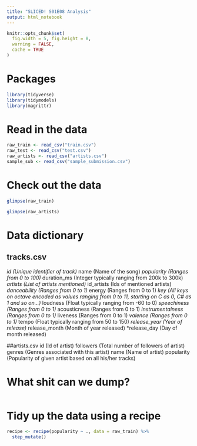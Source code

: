 ```yaml
---
title: "SLICED! S01E08 Analysis"
output: html_notebook
---
```


```r
knitr::opts_chunk$set(
  fig.width = 5, fig.height = 8,
  warning = FALSE,
  cache = TRUE
)
```

# Packages
```r
library(tidyverse)
library(tidymodels)
library(magrittr)
```
# Read in the data
```r
raw_train <- read_csv("train.csv")
raw_test <- read_csv("test.csv")
raw_artists <- read_csv("artists.csv")
sample_sub <- read_csv("sample_submission.csv")
```
# Check out the data
```r
glimpse(raw_train)
```
```r
glimpse(raw_artists)
```
# Data dictionary

## tracks.csv
*id                (Unique identifier of track)
*name              (Name of the song)
*popularity        (Ranges from 0 to 100)
*duration_ms       (Integer typically ranging from 200k to 300k)
*artists           (List of artists mentioned)
*id_artists        (Ids of mentioned artists)
*danceability      (Ranges from 0 to 1)
*energy            (Ranges from 0 to 1)
*key               (All keys on octave encoded as values ranging from 0 to 11, starting on C as 0, C# as 1 and so on...)
*loudness          (Float typically ranging from -60 to 0)
*speechiness       (Ranges from 0 to 1)
*acousticness      (Ranges from 0 to 1)
*instrumentalness  (Ranges from 0 to 1)
*liveness          (Ranges from 0 to 1)
*valence           (Ranges from 0 to 1)
*tempo             (Float typically ranging from 50 to 150)
*release_year      (Year of release)
*release_month     (Month of year released)
*release_day       (Day of month released)

##artists.csv
id (Id of artist)
followers (Total number of followers of artist)
genres (Genres associated with this artist)
name (Name of artist)
popularity (Popularity of given artist based on all his/her tracks)

# What shit can we dump?
```r

```


# Tidy up the data using a recipe
```r
recipe <- recipe(popularity ~ ., data = raw_train) %>% 
  step_mutate()
```

